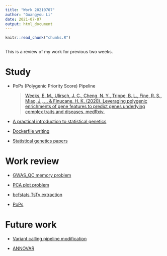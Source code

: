 ```yaml
---
title: "Work 20210707"
author: "Guangyou Li"
date: 2021-07-07
output: html_document
---
```


<!-- The file analysis/chunks.R contains chunks that define default settings
shared across the workflowr files. -->
```r
knitr::read_chunk("chunks.R")
```

<!-- Update knitr chunk options -->
```r
```


This is a review of my work for previous two weeks.

# Study

  * PoPs (Polygenic Priority Score) Pipeline
  
    > [Weeks, E. M., Ulirsch, J. C., Cheng, N. Y., Trippe, B. L., Fine, R. S., Miao, J., ... & Finucane, H. K. (2020). Leveraging polygenic enrichments of gene features to predict genes underlying complex traits and diseases. medRxiv.](https://doi.org/10.1101/2020.09.08.20190561)

  * [A practical introduction to statistical genetics](https://rawgit.com/uqrmaie1/statgen_equations/master/statgen_equations.html)

  * [Dockerfile writing](https://github.com/cumc/bioworkflows/blob/master/GWAS/lmm.dockerfile)

  * [Statistical genetics papers](http://statgen.us/lab-wiki/learning_center/statgen-papers#introductory)

# Work review

  * [GWAS_QC memory problem](https://github.com/UxxUnet/prototype/blob/main/GWAS_QC_Rmem.ipynb)

  * [PCA plot problem](https://github.com/UxxUnet/prototype/blob/main/PCA_plot_problem.ipynb)

  * [bcfstats TsTv extraction](https://github.com/UxxUnet/prototype/blob/main/bcfstatsextract.ipynb)

  * [PoPs](https://github.com/UxxUnet/prototype/blob/main/PoPsrep.ipynb)

# Future work

  * [Variant calling pipeline modification](https://github.com/cumc/bioworkflows/blob/master/variant-calling/gatk_joint_calling.ipynb)
  
  * [ANNOVAR](https://annovar.openbioinformatics.org/en/latest/)